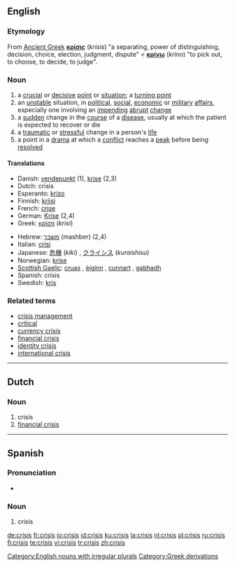 ==English==

===Etymology===

From [[Ancient Greek]] '''[[κρίσις]]''' (''krisis'') "a separating, power of distinguishing, decision, choice, election,  judgment, dispute" < '''[[κρίνω]]''' (''krino'') "to pick out, to choose, to decide, to judge".

===Noun===
{{en-noun|crises}}

# a [[crucial]] or [[decisive]] [[point]] or [[situation]]; a [[turning point]]
# an [[unstable]] situation, in [[political]], [[social]], [[economic]] or [[military]] [[affair]]s, especially one involving an [[impending]] [[abrupt]] [[change]]
# a [[sudden]] change in the [[course]] of a [[disease]], usually at which the patient is expected to recover or die
# a [[traumatic]] or [[stressful]] change in a person's [[life]]
# a point in a [[drama]] at which a [[conflict]] reaches a [[peak]] before being [[resolved]]

====Translations====
{{top}}
*Danish: [[vendepunkt]] (1), [[krise]] (2,3)
*Dutch: crisis {{f}}
*Esperanto: [[krizo]]
*Finnish: [[kriisi]]
*French: [[crise]] {{f}}
*German: [[Krise]] {{f}} (2,4)
*Greek: [[κρίση]] (''krisi'') {{f}}
{{mid}}
*Hebrew: [[משבר]] (mashber) {{m}} (2,4)
*Italian: [[crisi]] {{f}}
*Japanese: [[危機]] (''kiki'') , [[クライシス]] (''kuraishisu'')
*Norwegian: [[krise]]
*[[Scottish Gaelic]]: [[cruas]] {{m}}, [[èiginn]] {{f}}, [[cunnart]] {{m}}, [[gabhadh]] {{m}}
*Spanish: crisis {{f}}
*Swedish: [[kris]] {{c}}
{{bottom}}

===Related terms===
*[[crisis management]]
*[[critical]]
*[[currency crisis]]
*[[financial crisis]]
*[[identity crisis]]
*[[international crisis]]

[[Category:English nouns with irregular plurals]]

----

==Dutch==

===Noun===
{{nl-noun|g=f|crises|crisisje}}

# crisis
# [[financial crisis]]

----

==Spanish==

===Pronunciation===
* {{IPA|/'kɾisis/}}

===Noun===
{{es-noun-f|pl=crisis}}

# crisis

[[Category:Greek derivations]]

[[de:crisis]]
[[fr:crisis]]
[[io:crisis]]
[[id:crisis]]
[[ku:crisis]]
[[la:crisis]]
[[nl:crisis]]
[[pl:crisis]]
[[ru:crisis]]
[[fi:crisis]]
[[te:crisis]]
[[vi:crisis]]
[[tr:crisis]]
[[zh:crisis]]